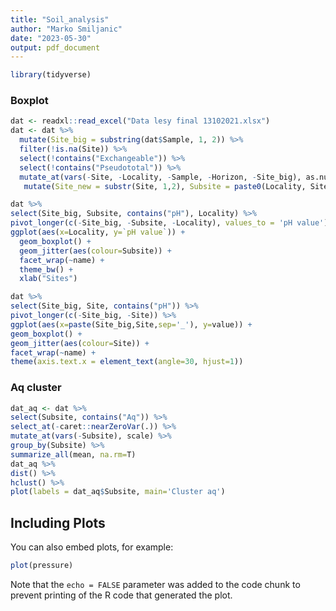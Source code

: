 ```yaml
---
title: "Soil_analysis"
author: "Marko Smiljanic"
date: "2023-05-30"
output: pdf_document
---
```


```r
library(tidyverse)
```

### Boxplot

```r
dat <- readxl::read_excel("Data lesy final 13102021.xlsx")
dat <- dat %>%
  mutate(Site_big = substring(dat$Sample, 1, 2)) %>%
  filter(!is.na(Site)) %>%
  select(!contains("Exchangeable")) %>%
  select(!contains("Pseudototal")) %>%
  mutate_at(vars(-Site, -Locality, -Sample, -Horizon, -Site_big), as.numeric) %>%
   mutate(Site_new = substr(Site, 1,2), Subsite = paste0(Locality, Site_new))

dat %>%
select(Site_big, Subsite, contains("pH"), Locality) %>%
pivot_longer(c(-Site_big, -Subsite, -Locality), values_to = 'pH value') %>%
ggplot(aes(x=Locality, y=`pH value`)) + 
  geom_boxplot() + 
  geom_jitter(aes(colour=Subsite)) + 
  facet_wrap(~name) + 
  theme_bw() +
  xlab("Sites")
```



```r
dat %>%
select(Site_big, Site, contains("pH")) %>%
pivot_longer(c(-Site_big, -Site)) %>%
ggplot(aes(x=paste(Site_big,Site,sep='_'), y=value)) +
geom_boxplot() +
geom_jitter(aes(colour=Site)) +
facet_wrap(~name) +
theme(axis.text.x = element_text(angle=30, hjust=1))
```



### Aq cluster


```r
dat_aq <- dat %>%
select(Subsite, contains("Aq")) %>%
select_at(-caret::nearZeroVar(.)) %>%
mutate_at(vars(-Subsite), scale) %>%
group_by(Subsite) %>%
summarize_all(mean, na.rm=T)
dat_aq %>%
dist() %>%
hclust() %>%
plot(labels = dat_aq$Subsite, main='Cluster aq')
```
## Including Plots

You can also embed plots, for example:

```r
plot(pressure)
```

Note that the `echo = FALSE` parameter was added to the code chunk to prevent printing of the R code that generated the plot.
